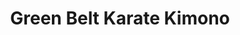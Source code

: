 ---
title: "Green Belt Karate Kimono"
meta_title: "Green Belt Karate Kimono craft"
description: "Craft de Green Belt Karate Kimono"
rank: "d"
draft: false
name: "Green Belt Karate Kimono"
recipe_img: "https://wiki.pokexgames.com/images/2/29/Green_Belt_Karate_Kimono.png"
level: 24
craft_time: 900
result: 1
value_npc: 1
ingredients:
  - name: "Big Hands"
    quantity: 10
    item_img: "https://wiki.pokexgames.com/images/9/9f/Big_Hands.png"
    value_npc: 1
  - name: "Strange Thing"
    quantity: 7
    item_img: "https://wiki.pokexgames.com/images/7/7f/Strange_Thing.png"
    value_npc: 1
  - name: "Refined Style Point"
    quantity: 20
    item_img: "https://wiki.pokexgames.com/images/6/6b/Refined_style_point.png"
    value_npc: 1
---
